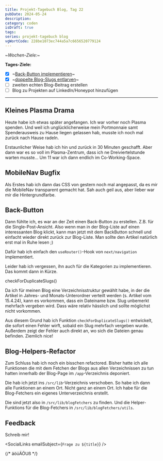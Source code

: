 ```yaml
---
title: Projekt-Tagebuch Blog, Tag 22
pubDate: 2024-05-24
description:
category: coden
isDraft: true
tags:
series: projekt-tagebuch blog
vgWortCode: 228be1073ec744a5a7c6656520779124
---
```


<DateFormatter date={pubDate} weekday />

~_Wochen-Ziele:_~

**Tages-Ziele:**

- [x] ~[Back-Button implementieren](#)~
- [x] ~[doppelte Blog-Slugs entlarven](#)~
- [ ] zweiten echten Blog-Beitrag erstellen
- [ ] Blog zu Projekten auf LinkedIn/Honeypot hinzufügen

---

## Kleines Plasma Drama

Heute habe ich etwas später angefangen. Ich war vorher noch Plasma spenden. Und weil ich unglücklicherweise mein Portmonnaie samt Spenderausweis zu Hause liegen gelassen hab, musste ich noch mal zurück nach Hause radeln.

Erstaunlicher Weise hab ich hin und zurück in 30 Minuten geschafft. Aber dann war es so voll im Plasma-Zentrum, dass ich ne Dreiviertelstunde warten musste... Um 11 war ich dann endlich im Co-Working-Space.

## MobileNav Bugfix

Als Erstes hab ich dann das CSS von gestern noch mal angepasst, da es mir die MobileNav transparent gemacht hat. Sah auch geil aus, aber lieber war mir die Hintergrundfarbe.

## Back-Button

Dann fühlte ich, es war an der Zeit einen Back-Button zu erstellen. Z.B. für die Single-Post-Ansicht. Also wenn man in der Blog-Liste auf einen interessanten Blog klickt, kann man jetzt mit dem BackButton schnell und einfacht wieder direkt zurück zur Blog-Liste. Man sollte den Artikel natürlich erst mal in Ruhe lesen ;)

Dafür hab ich einfach den `useRouter()`-Hook von `next/navigation` implementiert.

Leider hab ich vergessen, ihn auch für die Kategorien zu implementieren. Das kommt dann in Kürze.

checkForDuplicateSlugs()

Da ich für meinen Blog eine Verzeichnisstruktur gewählt habe, in der die Artikel in Jahres- und Monats-Unterordner verteilt werden (s. Artikel vom 15.4.24), kann es vorkommen, dass ein Dateiname bzw. Slug unbemerkt mehrfach vergeben wird. Dass wäre relativ hässlich und sollte möglichst nicht vorkommen.

Aus diesem Grund hab ich Funktion `checkForDuplicateSlugs()` entwickelt, die sofort einen Fehler wirft, sobald ein Slug mehrfach vergeben wurde. Außerdem zeigt der Fehler auch direkt an, wo sich die Dateien genau befinden. Ziemlich nice!

## Blog-Helpers-Refactor

Zum Schluss hab ich noch ein bisschen refactored. Bisher hatte ich alle Funktionen die mit dem Fetchen der Blogs aus allen Verzeichnissen zu tun hatten innerhalb der Blog-Page im `/app`-Verzeichnis deponiert.

Die hab ich jetzt ins `/src/lib`-Verzeichnis verschoben. So habe ich dann alle Funktionen an einem Ort. Nicht ganz an einem Ort. Ich habe für die Blog-Fetchers ein eigenes Unterverzeichnis erstellt.

Die sind jetzt also in `/src/lib/blogFetchers` zu finden. Und die Helper-Funktions für die Blog-Fetchers in `/src/lib/blogFetchers/utils`.

## Feedback

<Accordion>
Schreib mir!

<SocialLinks emailSubject={`Frage zu ${title}`} />

</Accordion>

{/* äöüÄÖUß */}
